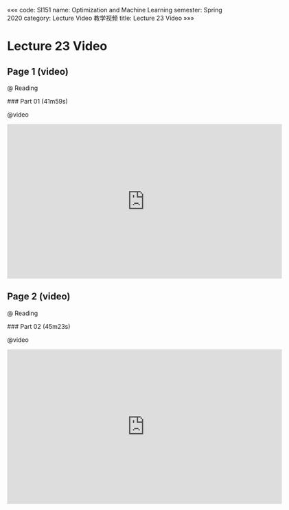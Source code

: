 «««
code: SI151
name: Optimization and Machine Learning
semester: Spring 2020
category: Lecture Video 教学视频
title: Lecture 23 Video
»»»

# Lecture 23 Video

## Page 1 (video)

@ Reading

<div class="markdown-body">
### Part 01 (41m59s)
</div>

@video

<iframe src="https://watchsb.com/e/tgrgncek6s06.html" frameborder=0 marginwidth=0 marginheight=0 scrolling=no width=640 height=360 allowfullscreen></iframe>


## Page 2 (video)

@ Reading

<div class="markdown-body">
### Part 02 (45m23s)
</div>

@video

<iframe src="https://watchsb.com/e/glojv5npiapy.html" frameborder=0 marginwidth=0 marginheight=0 scrolling=no width=640 height=360 allowfullscreen></iframe>


